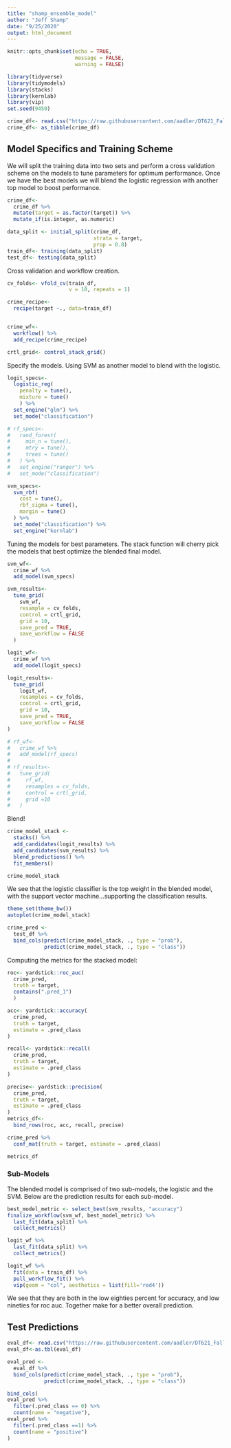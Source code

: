 ```yaml
---
title: "shamp_ensemble_model"
author: "Jeff Shamp"
date: "9/25/2020"
output: html_document
---
```


```r
knitr::opts_chunk$set(echo = TRUE, 
                      message = FALSE, 
                      warning = FALSE)
```

```r
library(tidyverse)
library(tidymodels)
library(stacks)
library(kernlab)
library(vip)
set.seed(9450)
```


```r
crime_df<- read.csv("https://raw.githubusercontent.com/aadler/DT621_Fall2020_Group2/master/HW3/data/crime-training-data_modified.csv")
crime_df<- as_tibble(crime_df)
```

## Model Specifics and Training Scheme

We will split the training data into two sets and perform a cross validation scheme on the models to tune parameters for optimum performance. Once we have the best models we will blend the logistic regression with another top model to boost performance. 

```r
crime_df<-
  crime_df %>% 
  mutate(target = as.factor(target)) %>% 
  mutate_if(is.integer, as.numeric)

data_split <- initial_split(crime_df, 
                            strata = target, 
                            prop = 0.8)
train_df<- training(data_split)
test_df<- testing(data_split)
```

Cross validation and workflow creation. 

```r
cv_folds<- vfold_cv(train_df,
                    v = 10, repeats = 1)

crime_recipe<- 
  recipe(target ~., data=train_df)


crime_wf<- 
  workflow() %>%
  add_recipe(crime_recipe)

crtl_grid<- control_stack_grid()
```

Specify the models. Using SVM as another model to blend with the logistic. 

```r
logit_specs<- 
  logistic_reg(
    penalty = tune(),
    mixture = tune()
    ) %>%
  set_engine("glm") %>%
  set_mode("classification")

# rf_specs<-
#   rand_forest(
#     min_n = tune(),
#     mtry = tune(),
#     trees = tune()
#   ) %>%
#   set_engine("ranger") %>%
#   set_mode("classification")

svm_specs<- 
  svm_rbf(
    cost = tune(),
    rbf_sigma = tune(),
    margin = tune()
  ) %>%
  set_mode("classification") %>%
  set_engine("kernlab")
```

Tuning the models for best parameters. The stack function will cherry pick the models that best optimize the blended final model. 

```r
svm_wf<-
  crime_wf %>%
  add_model(svm_specs)

svm_results<-
  tune_grid(
    svm_wf, 
    resample = cv_folds,
    control = crtl_grid,
    grid = 10,
    save_pred = TRUE,
    save_workflow = FALSE
  )

logit_wf<- 
  crime_wf %>%
  add_model(logit_specs)

logit_results<-
  tune_grid(
    logit_wf,
    resamples = cv_folds,
    control = crtl_grid,
    grid = 10,
    save_pred = TRUE,
    save_workflow = FALSE
)

# rf_wf<-
#   crime_wf %>%
#   add_model(rf_specs)
# 
# rf_results<-
#   tune_grid(
#     rf_wf, 
#     resamples = cv_folds,
#     control = crtl_grid, 
#     grid =10
#   )
```

Blend!

```r
crime_model_stack <- 
  stacks() %>%
  add_candidates(logit_results) %>%
  add_candidates(svm_results) %>%
  blend_predictions() %>%
  fit_members()

crime_model_stack
```

We see that the logistic classifier is the top weight in the blended model, with the support vector machine...supporting the classification results. 

```r
theme_set(theme_bw())
autoplot(crime_model_stack)
```



```r
crime_pred <- 
  test_df %>%
  bind_cols(predict(crime_model_stack, ., type = "prob"), 
            predict(crime_model_stack, ., type = "class"))
```

Computing the metrics for the stacked model:

```r
roc<- yardstick::roc_auc(
  crime_pred,
  truth = target,
  contains(".pred_1")
  )

acc<- yardstick::accuracy(
  crime_pred, 
  truth = target, 
  estimate = .pred_class
)

recall<- yardstick::recall(
  crime_pred,
  truth = target, 
  estimate = .pred_class
)

precise<- yardstick::precision(
  crime_pred,
  truth = target, 
  estimate = .pred_class
)
metrics_df<-
  bind_rows(roc, acc, recall, precise)

crime_pred %>%
  conf_mat(truth = target, estimate = .pred_class)
```




```r
metrics_df
```

### Sub-Models

The blended model is comprised of two sub-models, the logistic and the SVM. Below are the prediction results for each sub-model. 

```r
best_model_metric <- select_best(svm_results, "accuracy")
finalize_workflow(svm_wf, best_model_metric) %>%
  last_fit(data_split) %>%
  collect_metrics()
```



```r
logit_wf %>%
  last_fit(data_split) %>%
  collect_metrics()

logit_wf %>%
  fit(data = train_df) %>%
  pull_workflow_fit() %>%
  vip(geom = "col", aesthetics = list(fill='red4'))
```
We see that they are both in the low eighties percent for accuracy, and low nineties for roc auc. Together make for a better overall prediction. 

## Test Predictions

```r
eval_df<- read.csv("https://raw.githubusercontent.com/aadler/DT621_Fall2020_Group2/master/HW3/data/crime-evaluation-data_modified.csv")
eval_df<-as.tbl(eval_df)
```



```r
eval_pred <- 
  eval_df %>%
  bind_cols(predict(crime_model_stack, ., type = "prob"), 
            predict(crime_model_stack, ., type = "class"))
```



```r
bind_cols(
eval_pred %>%
  filter(.pred_class == 0) %>%
  count(name = "negative"),
eval_pred %>%
  filter(.pred_class ==1) %>%
  count(name = "positive")
)
```



